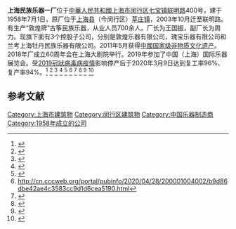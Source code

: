 '''上海民族乐器一厂'''位于[[中華人民共和國|中華人民共和國]][[上海市|上海市]][[闵行区|闵行区]][[七宝镇|七宝镇]][[联明路|联明路]]400号，建于1958年7月1日，原厂位于[[上海县|上海县]]（今闵行区）[[莘庄镇|莘庄镇]]，2003年10月迁至联明路。有生产“敦煌牌”古筝民族乐器，从业人员700余人。厂长为王国振，副厂长为周力。现旗下面有3个控股子公司，分别是敦煌乐器有限公司，瑰宝乐器有限公司和兰考上海牡丹民族乐器有限公司。2011年5月获得[[中國国家级非物质文化遗产|中國国家级非物质文化遗产]]。2018年厂成立60周年会在上海大剧院举行。2019年参加了中国（上海）国际乐器展览会。受[[2019冠狀病毒病疫情|2019冠狀病毒病疫情]]影响停产后于2020年3月9日达到复工率96%、复产率94%。<ref>{{cite web|url=https://www.jfdaily.com/news/detail?id=94942|title=成立60年， 上海民族乐器一厂靠什么越战越勇？--上观|website=www.jfdaily.com|accessdate=2020-09-21|archive-date=2018-07-01|archive-url=https://web.archive.org/web/20180701173816/https://www.jfdaily.com/news/detail?id=94942|dead-url=no}}</ref>
<ref>{{cite web|url=http://sh.people.com.cn/n2/2019/1011/c134768-33426074.html|title=上海民族乐器一厂70余件乐器亮相2019中国（上海）国际乐器展览会--上海频道--人民网|website=sh.people.com.cn|accessdate=2020-09-21|archive-date=2020-10-24|archive-url=https://web.archive.org/web/20201024033605/http://sh.people.com.cn/n2/2019/1011/c134768-33426074.html|dead-url=no}}</ref>
<ref>{{cite web|url=http://www.xinhuanet.com/local/2018-07/02/c_1123068300.htm|title=“器”与“乐”的完美交融——上海民族乐器一厂迎来60华诞-新华网|website=www.xinhuanet.com|accessdate=2020-09-21|archive-date=2020-08-11|archive-url=https://web.archive.org/web/20200811122953/http://www.xinhuanet.com/local/2018-07/02/c_1123068300.htm|dead-url=no}}</ref>
<ref>{{cite web|url=http://gb.oversea.cnki.net/KCMS/detail/detail.aspx?filename=N2005080041000106&dbcode=CYFD&dbname=CYFD|title=21．上海民族乐器一厂代皮研究初战告捷 - 中国年鉴网络出版总库|website=gb.oversea.cnki.net}}</ref>
<ref>{{cite web|url=http://touch.shio.gov.cn/proposed-interviews/detailindex.aspx?id=173|title=上海民族乐器一厂 - 感知上海|website=touch.shio.gov.cn|access-date=2020-09-21|archive-date=2021-03-03|archive-url=https://web.archive.org/web/20210303060521/http://touch.shio.gov.cn/proposed-interviews/detailindex.aspx?id=173}}</ref>
<ref>http://cn.cccweb.org/portal/pubinfo/2020/04/28/200001004002/b9d86dbe42ae4c3583cc9d1d6cea5190.html</ref>
<ref>{{cite web|url=http://chinambn.com/show-4579.html|title=产业淘金 - 从三千万到两亿，民族乐器如何“制造”文化？-商业-音乐财经|website=chinambn.com|accessdate=2020-09-21|archive-date=2017-08-08|archive-url=https://web.archive.org/web/20170808003257/http://chinambn.com/show-4579.html|dead-url=no}}</ref>
<ref>{{cite web|url=https://www.prnasia.com/story/215763-1.shtml|title=上海民族乐器一厂成立60周年庆典音乐会在上海大剧院隆重举行-美通社PR-Newswire|website=www.prnasia.com|accessdate=2020-09-21|archive-date=2018-07-02|archive-url=https://web.archive.org/web/20180702120459/https://www.prnasia.com/story/215763-1.shtml|dead-url=no}}</ref>
<ref>{{Cite web |url=http://www.wenming.cn/photo/wenming/201204/t20120416_611516.shtml |title=存档副本 |accessdate=2020-09-21 |archive-date=2012-08-06 |archive-url=https://web.archive.org/web/20120806060712/http://www.wenming.cn/photo/wenming/201204/t20120416_611516.shtml |dead-url=no }}</ref>
<ref>{{cite journal|url=http://www.cqvip.com/qk/87556a/201401/48679993.html|title=上海民族乐器一厂古筝年销量突破8万台|first=|last=巩玲|date=2020-09-21|publisher=|journal=演艺科技|issue=1|pages=71–71|via=www.cqvip.com}}</ref>

==参考文献==
{{reflist}}

[[Category:上海市建筑物|Category:上海市建筑物]]
[[Category:闵行区建筑物|Category:闵行区建筑物]]
[[Category:中国乐器制造商|Category:中国乐器制造商]]
[[Category:1958年成立的公司|Category:1958年成立的公司]]